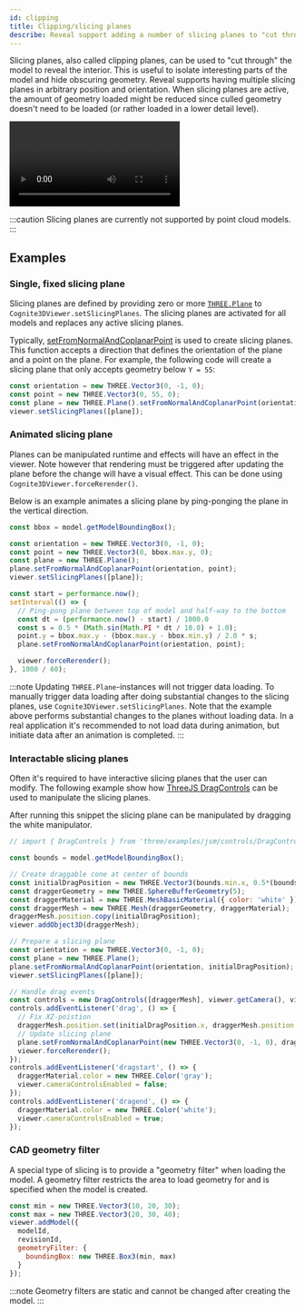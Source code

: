 ```yaml
---
id: clipping
title: Clipping/slicing planes
describe: Reveal support adding a number of slicing planes to "cut through" the models.
---
```



Slicing planes, also called clipping planes, can be used to "cut through" the model to reveal the interior. This is 
useful to isolate interesting parts of the model and hide obscuring geometry. Reveal supports having multiple slicing planes
in arbitrary position and orientation. When slicing planes are active,
the amount of geometry loaded might be reduced since culled geometry doesn't need
to be loaded (or rather loaded in a lower detail level).

<video preload="auto" autoPlay="autoplay" loop controls>
  <source src={useBaseUrl('/img/cad-clipping.webm')} />
</video>

:::caution
Slicing planes are currently not supported by point cloud models.
:::

## Examples

<DemoWrapper name="Cognite3DViewerDemo" />

### Single, fixed slicing plane

Slicing planes are defined by providing zero or more [`THREE.Plane`](https://threejs.org/docs/#api/en/math/Plane) 
to `Cognite3DViewer.setSlicingPlanes`. The slicing planes are activated for all models and
replaces any active slicing planes.

Typically, [setFromNormalAndCoplanarPoint](https://threejs.org/docs/#api/en/math/Plane.setFromNormalAndCoplanarPoint)
is used to create slicing planes. This function accepts a direction that defines the orientation of
the plane and a point on the plane. For example, the following
code will create a slicing plane that only accepts geometry below `Y = 55`:

```jsx runnable
const orientation = new THREE.Vector3(0, -1, 0);
const point = new THREE.Vector3(0, 55, 0);
const plane = new THREE.Plane().setFromNormalAndCoplanarPoint(orientation, point);
viewer.setSlicingPlanes([plane]);
```

### Animated slicing plane

Planes can be manipulated runtime and effects will have an effect in the viewer. Note however that rendering must be 
triggered after updating the plane before the change will have a visual effect. This can be done using 
`Cognite3DViewer.forceRerender()`.

Below is an example animates a slicing plane by ping-ponging the plane in the vertical direction.

```js runnable
const bbox = model.getModelBoundingBox();

const orientation = new THREE.Vector3(0, -1, 0);
const point = new THREE.Vector3(0, bbox.max.y, 0);
const plane = new THREE.Plane();
plane.setFromNormalAndCoplanarPoint(orientation, point);
viewer.setSlicingPlanes([plane]);

const start = performance.now();
setInterval(() => {
  // Ping-pong plane between top of model and half-way to the bottom
  const dt = (performance.now() - start) / 1000.0
  const s = 0.5 * (Math.sin(Math.PI * dt / 10.0) + 1.0);
  point.y = bbox.max.y - (bbox.max.y - bbox.min.y) / 2.0 * s;
  plane.setFromNormalAndCoplanarPoint(orientation, point);

  viewer.forceRerender();
}, 1000 / 60);
```

:::note
Updating `THREE.Plane`-instances will not trigger data loading. To manually trigger data loading after doing 
substantial changes to the slicing planes, use `Cognite3DViewer.setSlicingPlanes`. Note that the example
above performs substantial changes to the planes without loading data. In a real application it's recommended 
to not load data during animation, but initiate data after an animation is completed.
:::

### Interactable slicing planes

Often it's required to have interactive slicing planes that the user can modify. The following example 
show how [ThreeJS DragControls](https://threejs.org/docs/#examples/en/controls/DragControls) can be used 
to manipulate the slicing planes.

After running this snippet the slicing plane can be manipulated by dragging the white manipulator.

```js runnable
// import { DragControls } from 'three/examples/jsm/controls/DragControls';

const bounds = model.getModelBoundingBox();

// Create draggable cone at center of bounds
const initialDragPosition = new THREE.Vector3(bounds.min.x, 0.5*(bounds.max.y + bounds.min.y), bounds.min.z);
const draggerGeometry = new THREE.SphereBufferGeometry(5);
const draggerMaterial = new THREE.MeshBasicMaterial({ color: 'white' });
const draggerMesh = new THREE.Mesh(draggerGeometry, draggerMaterial);
draggerMesh.position.copy(initialDragPosition);
viewer.addObject3D(draggerMesh);

// Prepare a slicing plane
const orientation = new THREE.Vector3(0, -1, 0);
const plane = new THREE.Plane();
plane.setFromNormalAndCoplanarPoint(orientation, initialDragPosition);
viewer.setSlicingPlanes([plane]);

// Handle drag events
const controls = new DragControls([draggerMesh], viewer.getCamera(), viewer.domElement);
controls.addEventListener('drag', () => {
  // Fix XZ-poistion
  draggerMesh.position.set(initialDragPosition.x, draggerMesh.position.y, initialDragPosition.z);
  // Update slicing plane
  plane.setFromNormalAndCoplanarPoint(new THREE.Vector3(0, -1, 0), draggerMesh.position);
  viewer.forceRerender();
});
controls.addEventListener('dragstart', () => {
  draggerMaterial.color = new THREE.Color('gray');
  viewer.cameraControlsEnabled = false;
});
controls.addEventListener('dragend', () => {
  draggerMaterial.color = new THREE.Color('white');
  viewer.cameraControlsEnabled = true;
});
```

### CAD geometry filter

A special type of slicing is to provide a "geometry filter" when loading the model. A geometry filter restricts the 
area to load geometry for and is specified when the model is created.

```js 
const min = new THREE.Vector3(10, 20, 30);
const max = new THREE.Vector3(20, 30, 40);
viewer.addModel({
  modelId, 
  revisionId, 
  geometryFilter: { 
    boundingBox: new THREE.Box3(min, max)
  }
});
```

:::note
Geometry filters are static and cannot be changed after creating the model.
:::

